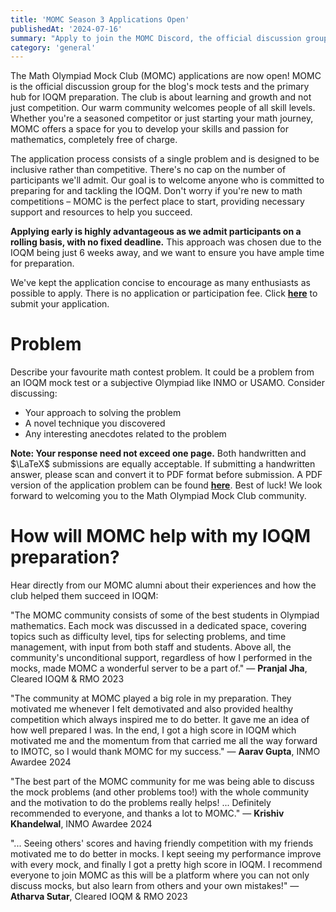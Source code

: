 ```yaml
---
title: 'MOMC Season 3 Applications Open'
publishedAt: '2024-07-16'
summary: "Apply to join the MOMC Discord, the official discussion group for the blog's IOQM mock tests"
category: 'general'
---
```


The Math Olympiad Mock Club (MOMC) applications are now open! MOMC is the official discussion group for the blog's mock tests and the primary hub for IOQM preparation. The club is about learning and growth and not just competition. Our warm community welcomes people of all skill levels. Whether you're a seasoned competitor or just starting your math journey, MOMC offers a space for you to develop your skills and passion for mathematics, completely free of charge.

The application process consists of a single problem and is designed to be inclusive rather than competitive. There's no cap on the number of participants we'll admit. Our goal is to welcome anyone who is committed to preparing for and tackling the IOQM. Don't worry if you're new to math competitions – MOMC is the perfect place to start, providing necessary support and resources to help you succeed.

**Applying early is highly advantageous as we admit participants on a rolling basis, with no fixed deadline.** This approach was chosen due to the IOQM being just 6 weeks away, and we want to ensure you have ample time for preparation.

We've kept the application concise to encourage as many enthusiasts as possible to apply. There is no application or participation fee. Click **[here](https://forms.gle/Zh4AR9eYDJxbnpWe7)** to submit your application.

# Problem

Describe your favourite math contest problem. It could be a problem from an IOQM mock test or a subjective Olympiad like INMO or USAMO. Consider discussing:

- Your approach to solving the problem
- A novel technique you discovered
- Any interesting anecdotes related to the problem

**Note: Your response need not exceed one page.** Both handwritten and $\LaTeX$ submissions are equally acceptable. If submitting a handwritten answer, please scan and convert it to PDF format before submission. A PDF version of the application problem can be found **[here](https://drive.google.com/file/d/1C8xos7NsuhX7yRYgrZ9STHrxkeo00AJs/view?usp=sharing)**. Best of luck! We look forward to welcoming you to the Math Olympiad Mock Club community.

# How will MOMC help with my IOQM preparation?

Hear directly from our MOMC alumni about their experiences and how the club helped them succeed in IOQM:

"The MOMC community consists of some of the best students in Olympiad mathematics. Each mock was discussed in a dedicated space, covering topics such as difficulty level, tips for selecting problems, and time management, with input from both staff and students. Above all, the community's unconditional support, regardless of how I performed in the mocks, made MOMC a wonderful server to be a part of."
— **Pranjal Jha**, Cleared IOQM & RMO 2023

"The community at MOMC played a big role in my preparation. They motivated me whenever I felt demotivated and also provided healthy competition which always inspired me to do better. It gave me an idea of how well prepared I was. In the end, I got a high score in IOQM which motivated me and the momentum from that carried me all the way forward to IMOTC, so I would thank MOMC for my success."
— **Aarav Gupta**, INMO Awardee 2024

"The best part of the MOMC community for me was being able to discuss the mock problems (and other problems too!) with the whole community and the motivation to do the problems really helps! ... Definitely recommended to everyone, and thanks a lot to MOMC."
— **Krishiv Khandelwal**, INMO Awardee 2024

"... Seeing others' scores and having friendly competition with my friends motivated me to do better in mocks. I kept seeing my performance improve with every mock, and finally I got a pretty high score in IOQM. I recommend everyone to join MOMC as this will be a platform where you can not only discuss mocks, but also learn from others and your own mistakes!"
— **Atharva Sutar**, Cleared IOQM & RMO 2023